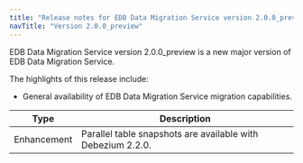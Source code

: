 ```yaml
---
title: "Release notes for EDB Data Migration Service version 2.0.0_preview"
navTitle: "Version 2.0.0_preview"
---
```


EDB Data Migration Service version 2.0.0_preview is a new major version of EDB Data Migration Service.

The highlights of this release include:

* General availability of EDB Data Migration Service migration capabilities.

| Type        | Description                                                                              |
|-------------|------------------------------------------------------------------------------------------|
| Enhancement | Parallel table snapshots are available with Debezium 2.2.0.                              |
